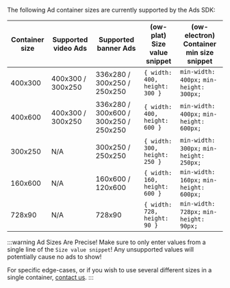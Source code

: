 The following Ad container sizes are currently supported by the Ads SDK:

| Container size            | Supported video Ads         | Supported banner Ads                  | (ow-plat) Size value snippet                                 | (ow-electron) Container min size snippet |
| ------------------------- | --------------------------- | ------------------------------------- | ------------------------------------------------------------ | ---------------------------------------- |
| 400x300                   | 400x300 / 300x250           | 336x280 / 300x250 / 250x250           | `{ width: 400, height: 300 }`                                | `min-width: 400px;` `min-height: 300px;`   |
| 400x600                   | 400x300 / 300x250           | 336x280 / 300x600 / 300x250 / 250x250 | `{ width: 400, height: 600 }` |  `min-width: 400px;` `min-height: 600px;`   |
| 300x250                   | N/A                         | 300x250 / 250x250                     | `{ width: 300, height: 250 }`                                | `min-width: 300px;` `min-height: 250px;`   |
| 160x600                   | N/A                         | 160x600 / 120x600                     | `{ width: 160, height: 600 }`                                | `min-width: 160px;` `min-height: 600px;`   |
| 728x90                    | N/A                         | 728x90                                | `{ width: 728, height: 90 }`                                 | `min-width: 728px;` `min-height: 90px;`    |

:::warning Ad Sizes Are Precise!
Make sure to only enter values from a single line of the `Size value snippet`! Any unsupported values will potentially cause no ads to show!

For specific edge-cases, or if you wish to use several different sizes in a single container, [contact us](/support/contact-us).
:::